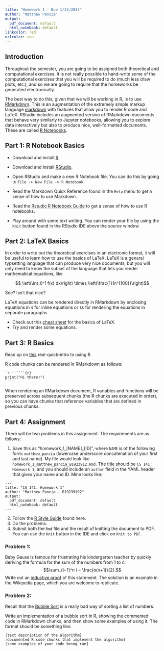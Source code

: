 ```yaml
---
title: "Homework 1 - Due 1/25/2017"
author: "Matthew Pancia"
output:
  pdf_document: default
  html_notebook: default
linkcolor: red
urlcolor: red  
---
```


## Introduction
Throughout the semester, you are going to be assigned both theoretical and computational exercises. 
It is not really possible to hand-write some of the computational exercises that you will be required to do (much less draw plots, etc.), and so 
we are going to require that the homeworks be generated electronically.

The best way to do this, given that we will be working in R, is to use [RMarkdown](http://rmarkdown.rstudio.com/). This is an augmentation of the extremely simple markup language [markdown](https://daringfireball.net/projects/markdown/) with features that allow you to render R code and LaTeX. RStudio includes an augmented version of RMarkdown documents that behave very similarly to Jupyter notebooks, allowing you to explore data interactively but also to produce nice, well-formatted documents. These are called [R Notebooks](http://rmarkdown.rstudio.com/r_notebooks.html).

## Part 1: R Notebook Basics

* Download and install [R](https://www.r-project.org/).
* Download and install [RStudio](https://www.rstudio.com/).

* Open RStudio and make a new R Notebook file. You can do this by going to `File -> New File -> R Notebook`. 
* Read the Markdown Quick Reference found in the `Help` menu to get a sense of how to use Markdown.
* Read the [Rstudio R Notebook Guide](http://rmarkdown.rstudio.com/r_notebooks.html) to get a sense of how to use R notebooks.
* Play around with some text writing. You can render your file by using the `Knit` button found in the RStudio IDE above the source window. 

## Part 2: LaTeX Basics

In order to write out the theoretical exercises in an electronic format, it will be useful to learn how to use the basics of LaTeX. LaTeX is a general typsetting language that can produce very nice documents, but you will only need to know the subset of the language that lets you render mathematical equations, like

$$ \left(\int_0^1 f(x) dx\right) \times \left(\frac{1}{n^{100}}\right)$$

See? Isn't that nice?

LaTeX equations can be rendered directly in RMarkdown by enclosing equations in `$` for inline equations or `$$` for rendering the equations in separate paragraphs.

* Check out this [cheat sheet](http://users.dickinson.edu/~richesod/latex/latexcheatsheet.pdf) for the basics of LaTeX. 
* Try and render some equations.

## Part 3: R Basics

Read up on [this](https://grunwaldlab.github.io/Population_Genetics_in_R/Intro_to_R.html) real-quick-intro to using R.

R code chunks can be rendered in RMarkdown as follows:

    `r ''````{r} 
    print("Hi there!")
    ```
When rendering an RMarkdown document, R variables and functions will be preserved across subsequent chunks (the R chunks are executed in order), so you can have chunks that reference variables that are defined in previous chunks. 

## Part 4: Assignment

There will be two problems in this assignment. The requirements are as follows:

1. Save this as "homework_1_[NAME]_[ID]", where `NAME` is of the following form: `matthew_pancia` (lowercase underscore concatenation of your first and last name). My file would look like `homework_1_matthew_pancia_B1923912.Rmd`. The title should be `CS 141: Homework 1`, and you should include an `author` field in the YAML header that gives your name and ID. Mine looks like:

```
---
title: "CS 141: Homework 1"
author: "Matthew Pancia - B19239192"
output:
  pdf_document: default
  html_notebook: default
---
```
2. Follow the [R Style Guide](http://adv-r.had.co.nz/Style.html) found here.
3. Do the problems.
4. Submit both the `Rmd` file and the result of knitting the document to PDF. You can use the `Knit` button in the IDE and click on `Knit to PDF`. 

### Problem 1:

Baby Gauss is famous for frustrating his kindergarten teacher by quickly deriving the formula for the sum of the numbers from 1 to $n$: $$\sum_{i=1}^n i = \frac{n(n+1)}{2}.$$ 
Write out an [inductive proof](https://en.wikipedia.org/wiki/Mathematical_induction) of this statement. The solution is an example in the Wikipedia page, which you are welcome to replicate. 

### Problem 2: 

Recall that the [Bubble Sort](https://en.wikipedia.org/wiki/Bubble_sort) is a really bad way of sorting a list of numbers.

Write an implementation of a bubble sort in R, showing the commented code in RMarkdown chunks, and then show some examples of using it. The format should be something like:

```
[text description of the algorithm]
[documented R code chunks that implement the algorithm]
[some examples of your code being ran]
```
